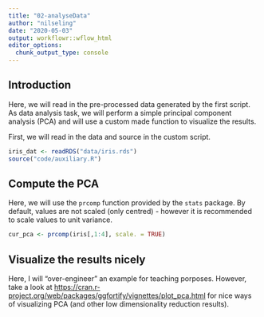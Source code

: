 ```yaml
---
title: "02-analyseData"
author: "nilseling"
date: "2020-05-03"
output: workflowr::wflow_html
editor_options:
  chunk_output_type: console
---
```


## Introduction

Here, we will read in the pre-processed data generated by the first script.
As data analysis task, we will perform a simple principal component analysis (PCA) and will use a custom made function to visualize the results.

First, we will read in the data and source in the custom script.

```r
iris_dat <- readRDS("data/iris.rds")
source("code/auxiliary.R")
```

## Compute the PCA

Here, we will use the `prcomp` function provided by the `stats` package.
By default, values are not scaled (only centred) - however it is recommended to scale values to unit variance.

```r
cur_pca <- prcomp(iris[,1:4], scale. = TRUE)
```

## Visualize the results nicely

Here, I will "over-engineer" an example for teaching porposes.
However, take a look at [https://cran.r-project.org/web/packages/ggfortify/vignettes/plot_pca.html](https://cran.r-project.org/web/packages/ggfortify/vignettes/plot_pca.html) for nice ways of visualizing PCA (and other low dimensionality reduction results).



